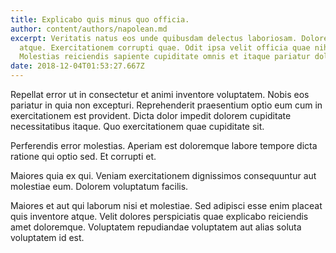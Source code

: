 ```yaml
---
title: Explicabo quis minus quo officia.
author: content/authors/napolean.md
excerpt: Veritatis natus eos unde quibusdam delectus laboriosam. Dolores et
  atque. Exercitationem corrupti quae. Odit ipsa velit officia quae nihil.
  Molestias reiciendis sapiente cupiditate omnis et itaque pariatur dolores.
date: 2018-12-04T01:53:27.667Z
---
```

Repellat error ut in consectetur et animi inventore voluptatem. Nobis eos pariatur in quia non excepturi. Reprehenderit praesentium optio eum cum in exercitationem est provident. Dicta dolor impedit dolorem cupiditate necessitatibus itaque. Quo exercitationem quae cupiditate sit.
 Perferendis error molestias. Aperiam est doloremque labore tempore dicta ratione qui optio sed. Et corrupti et.
 Maiores quia ex qui. Veniam exercitationem dignissimos consequuntur aut molestiae eum. Dolorem voluptatum facilis.
 Maiores et aut qui laborum nisi et molestiae. Sed adipisci esse enim placeat quis inventore atque. Velit dolores perspiciatis quae explicabo reiciendis amet doloremque. Voluptatem repudiandae voluptatem aut alias soluta voluptatem id est.